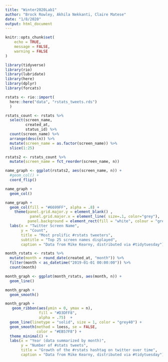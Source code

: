 ```yaml
---
title: "Winter2020Lab1"
author: "Brock Rowley, Akhila Nekkanti, Claire Matese"
date: "1/8/2020"
output: html_document
---
```


```r
knitr::opts_chunk$set(
	echo = TRUE,
	message = FALSE,
	warning = FALSE
)
```

```r
library(tidyverse)
library(rio)
library(lubridate)
library(here)
library(dplyr)
library(forcats)

rstats <- rio::import(
  here::here("data", "rstats_tweets.rds")
  )
```

```r
rstats_count <- rstats %>%
  select(screen_name,
         created_at,
         status_id) %>%
  count(screen_name) %>%
  arrange(desc(n)) %>%
  mutate(screen_name = as.factor(screen_name)) %>%
  slice(1:25)

rstats2 <- rstats_count %>%
  mutate(screen_name = fct_reorder(screen_name, n))

name_graph <- ggplot(rstats2, aes(screen_name, n)) +
  #geom_col() +
  coord_flip()

name_graph +
  geom_col()
```

```r
name_graph +
  geom_col(fill = "#6699FF", alpha = .8) +
    theme(panel.grid.major.y = element_blank() ,
           panel.grid.major.x = element_line( size=.1, color="grey"),
          panel.background = element_rect(fill = "white", colour = "grey50")) + 
  labs(x = "Twitter Screen Name",
       y = "Count",
       title = "Most prolific #rstats tweeters",
       subtitle = "Top 25 screen names displayed",
       caption = "Data from Mike Kearny, distributed via #tidytuesday")
```

```r
month_rstats <- rstats %>%
  mutate(month = round_date(created_at, "month")) %>%
  filter(month < as_datetime("2019-01-01 00:00:00")) %>%
  count(month)

month_graph <- ggplot(month_rstats, aes(month, n)) +
  geom_line() 

month_graph +
  geom_smooth()

```

```r
month_graph +
   geom_ribbon(aes(ymin = 0, ymax = n),
               fill = "#D3DFF8",
               alpha = .75)  +
  geom_line(linetype = "solid", size = 1, color = "grey40") +
  geom_smooth(method = loess, se = FALSE, 
              color = "#EB57F8") +
  theme_minimal() +
  labs(x = "Year (data summarized by month)",
       y = "Number of #stats tweets",
       title = "Growth of the #rstats hashtag on twitter over time",
       caption = "Data from Mike Kearny, distributed via #tidytuesday")

```
